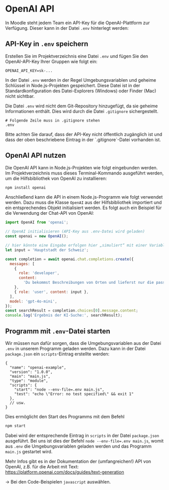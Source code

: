 
# OpenAI API

In Moodle steht jedem Team ein API-Key für die 
OpenAI-Plattform zur Verfügung. Dieser kann in
der Datei `.env` hinterlegt werden:

## API-Key in `.env` speichern

Erstellen Sie im Projektverzeichnis eine Datei `.env`
und fügen Sie den OpenAI-API-Key Ihrer Gruppen wie folgt ein:

```plaintext
OPENAI_API_KEY=sk-...
```

In der Datei `.env` werden in der Regel Umgebungsvariablen 
und geheime Schlüssel in Node.js-Projekten gespeichert. 
Diese Datei ist in der Standardkonfiguration des 
Datei-Explorers (Windows) oder Finder (Mac) nicht sichtbar.

Die Datei `.env` wird nicht dem Git-Repository hinzugefügt,
da sie geheime Informationen enthält. Dies wird durch
die Datei `.gitignore` sichergestellt.

```
# Folgende Zeile muss in .gitignore stehen
.env
```

<Callout type="error" emoji="❗️">
Bitte achten Sie darauf, dass der API-Key nicht
öffentlich zugänglich ist und dass der oben beschriebene
Eintrag in der `.gitignore`-Datei vorhanden ist.
</Callout>

## OpenAI API nutzen

Die OpenAI API kann in Node.js-Projekten wie folgt
eingebunden werden. Im Projektverzeichnis muss dieses
Terminal-Kommando ausgeführt werden, um die Hilfsbibliothek
von OpenAI zu installieren:

```bash
npm install openai
```

Anschließend kann die API in einem Node.js-Programm
wie folgt verwendet werden. Dazu muss die Klasse `OpenAI`
aus der Hilfsbibliothek importiert und ein entsprechendes 
Objekt initialisiert werden. Es folgt auch ein Beispiel
für die Verwendung der Chat-API von OpenAI:

```javascript
import OpenAI from 'openai';

// OpenAI initialisieren (API-Key aus .env-Datei wird geladen)
const openai = new OpenAI();

// hier könnte eine Eingabe erfolgen hier „simuliert“ mit einer Variablen
let input = 'Hauptstadt der Schweiz';

const completion = await openai.chat.completions.create({
  messages: [
    {
      role: 'developer',
      content:
        'Du bekommst Beschreibungen von Orten und lieferst nur die passende Stadt. Wenn du keine Stadt findest, dann antwortest du mit "no result". Sonst gibst du mir keine weiteren Texte.',
    },
    { role: 'user', content: input },
  ],
  model: 'gpt-4o-mini',
});
const searchResult = completion.choices[0].message.content;
console.log('Ergebnis der KI-Suche:', searchResult);
```

## Programm mit `.env`-Datei starten 

Wir müssen nun dafür sorgen, dass die Umgebungsvariablen
aus der Datei `.env` in unserem Programm geladen werden.
Dazu kann in der Datei `package.json` ein `scripts`-Eintrag
erstellte werden:

```
{
  "name": "openai-example",
  "version": "1.0.0",
  "main": "main.js",
  "type": "module",
  "scripts": {
    "start": "node --env-file=.env main.js",
    "test": "echo \"Error: no test specified\" && exit 1"
  },
  // usw.
}
```

Dies ermöglicht den Start des Programms mit dem Befehl

```bash
npm start
```

Dabei wird der entsprechende Eintrag in `scripts` in 
der Datei `package.json` ausgeführt. Bei uns ist
dies der Befehl `node --env-file=.env main.js`, womit
aus `.env` die Umgebungsvariablen geladen werden und 
das Programm `main.js` gestartet wird.

Mehr Infos gibt es in der Dokumentation der (umfangreichen!) API 
von OpenAI, z.B. für die Arbeit mit Text: https://platform.openai.com/docs/guides/text-generation

&rarr; Bei den Code-Beispielen `javascript` auswählen.